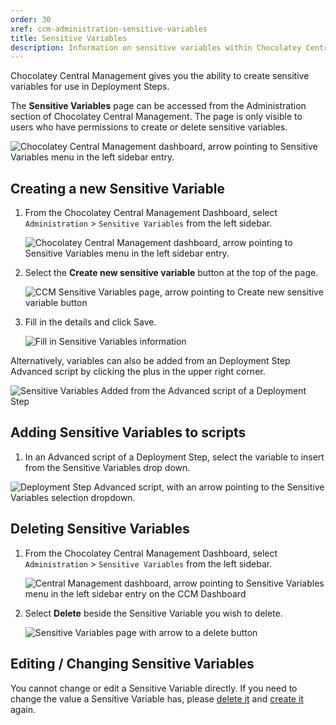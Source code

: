 ---
order: 30
xref: ccm-administration-sensitive-variables
title: Sensitive Variables
description: Information on sensitive variables within Chocolatey Central Management
---

Chocolatey Central Management gives you the ability to create sensitive variables for use in Deployment Steps.

The **Sensitive Variables** page can be accessed from the Administration section of Chocolatey Central Management. The page is only visible to users who have permissions to create or delete sensitive variables.

![Chocolatey Central Management dashboard, arrow pointing to Sensitive Variables menu in the left sidebar entry.](/images/ccm-playwright/dashboard/left-menu-nested-sensitive-variables.png)

## Creating a new Sensitive Variable

1. From the Chocolatey Central Management Dashboard, select `Administration` > `Sensitive Variables` from the left sidebar.

    ![Chocolatey Central Management dashboard, arrow pointing to Sensitive Variables menu in the left sidebar entry.](/images/ccm-playwright/dashboard/left-menu-nested-sensitive-variables.png)
1. Select the <i class="fa-solid fa-plus" aria-hidden="true"></i> **Create new sensitive variable** button at the top of the page.

    ![CCM Sensitive Variables page, arrow pointing to Create new sensitive variable button](/images/ccm-playwright/administration/sensitive-variables/button-create-new-sensitive-variable.png)
1. Fill in the details and click Save.

    ![Fill in Sensitive Variables information](/images/ccm-playwright/administration/sensitive-variables/modal-new-sensitive-variable.png)

Alternatively, variables can also be added from an Deployment Step Advanced script by clicking the <i class="fa-solid fa-plus" aria-hidden="true"></i> plus in the upper right corner.

![Sensitive Variables Added from the Advanced script of a Deployment Step](/images/ccm-playwright/deployment-plans/edit/modal-step-button-create-sensitive-variable.png)

## Adding Sensitive Variables to scripts

<SensitiveVariablesNote />

1. In an Advanced script of a Deployment Step, select the variable to insert from the Sensitive Variables drop down.

![Deployment Step Advanced script, with an arrow pointing to the Sensitive Variables selection dropdown.](/images/ccm-playwright/deployment-plans/edit/modal-step-advanced-command-select-sensitive-variable.png)

## Deleting Sensitive Variables

1. From the Chocolatey Central Management Dashboard, select `Administration` > `Sensitive Variables` from the left sidebar.

    ![Central Management dashboard, arrow pointing to Sensitive Variables menu in the left sidebar entry on the CCM Dashboard](/images/ccm-playwright/dashboard/left-menu-nested-sensitive-variables.png)
1. Select <i class="fa-solid fa-trash-can" aria-hidden="true"></i> **Delete** beside the Sensitive Variable you wish to delete.

    ![Sensitive Variables page with arrow to a delete button](/images/ccm-playwright/administration/sensitive-variables/button-quick-action-delete.png)

## Editing / Changing Sensitive Variables

You cannot change or edit a Sensitive Variable directly. If you need to change the value a Sensitive Variable has, please [delete it](#deleting-sensitive-variables) and [create it](#creating-a-new-sensitive-variable) again.

